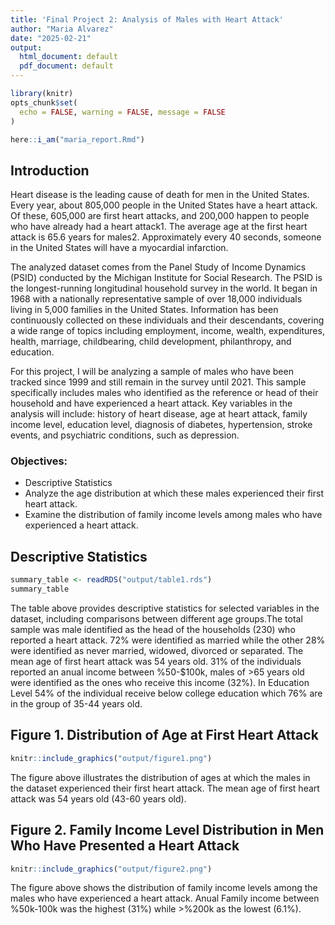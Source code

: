 ```yaml
---
title: 'Final Project 2: Analysis of Males with Heart Attack'
author: "Maria Alvarez"
date: "2025-02-21"
output:
  html_document: default
  pdf_document: default
---
```


```r
library(knitr)
opts_chunk$set(
  echo = FALSE, warning = FALSE, message = FALSE
)
```

```r
here::i_am("maria_report.Rmd")
```

## Introduction

Heart disease is the leading cause of death for men in the United States. Every year, about 805,000 people in the United States have a heart attack. Of these, 605,000 are first heart attacks, and 200,000 happen to people who have already had a heart attack1. The average age at the first heart attack is 65.6 years for males2. Approximately every 40 seconds, someone in the United States will have a myocardial infarction.

The analyzed dataset comes from the Panel Study of Income Dynamics (PSID) conducted by the Michigan Institute for Social Research. The PSID is the longest-running longitudinal household survey in the world. It began in 1968 with a nationally representative sample of over 18,000 individuals living in 5,000 families in the United States. Information has been continuously collected on these individuals and their descendants, covering a wide range of topics including employment, income, wealth, expenditures, health, marriage, childbearing, child development, philanthropy, and education.

For this project, I will be analyzing a sample of males who have been tracked since 1999 and still remain in the survey until 2021. This sample specifically includes males who identified as the reference or head of their household and have experienced a heart attack. Key variables in the analysis will include: history of heart disease, age at heart attack, family income level, education level, diagnosis of diabetes, hypertension, stroke events, and psychiatric conditions, such as depression.

### Objectives:

* Descriptive Statistics
* Analyze the age distribution at which these males experienced their first heart attack.
* Examine the distribution of family income levels among males who have experienced a heart attack.


## Descriptive Statistics


```r

summary_table <- readRDS("output/table1.rds")
summary_table
```

The table above provides descriptive statistics for selected variables in the dataset, including comparisons between different age groups.The total sample was male identified as the head of the households (230) who reported a heart attack. 72% were identified as married while the other 28% were identified as never married, widowed, divorced or separated. The mean age of first heart attack was 54 years old. 31% of the individuals reported an anual income between %50-$100k, males of >65 years old were identified as the ones who receive this income (32%). In Education Level 54% of the individual receive below college education which 76% are in the group of 35-44 years old. 

## Figure 1. Distribution of Age at First Heart Attack

```r
knitr::include_graphics("output/figure1.png")
```

The figure above illustrates the distribution of ages at which the males in the dataset experienced their first heart attack. The mean age of first heart attack was 54 years old (43-60 years old).

## Figure 2. Family Income Level Distribution in Men Who Have Presented a Heart Attack

```r
knitr::include_graphics("output/figure2.png")
```

The figure above shows the distribution of family income levels among the males who have experienced a heart attack. Anual Family income between %50k-100k was the highest (31%) while >%200k as the lowest (6.1%).

